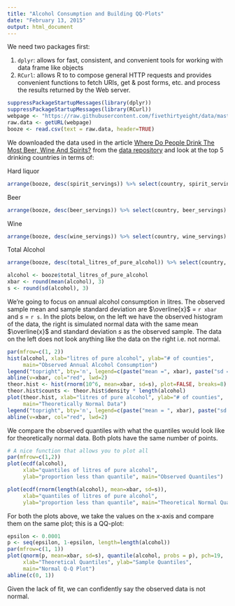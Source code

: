 ```yaml
---
title: "Alcohol Consumption and Building QQ-Plots"
date: "February 13, 2015"
output: html_document
---
```


We need two packages first:

1. `dplyr`: allows for fast, consistent, and convenient tools for working with data frame like objects
2. `RCurl`: allows R to to compose general HTTP requests and provides convenient functions to fetch URIs, get & post forms, etc. and process the results returned by the Web server.

```r
suppressPackageStartupMessages(library(dplyr))
suppressPackageStartupMessages(library(RCurl))
webpage <- "https://raw.githubusercontent.com/fivethirtyeight/data/master/alcohol-consumption/drinks.csv"
raw.data <- getURL(webpage)
booze <- read.csv(text = raw.data, header=TRUE)
```

We downloaded the data used in the article [Where Do People Drink The Most Beer, Wine And Spirits?](http://fivethirtyeight.com/datalab/dear-mona-followup-where-do-people-drink-the-most-beer-wine-and-spirits/) from the [data repository](https://github.com/fivethirtyeight/data) and look at the top 5 drinking countries in terms of:

Hard liquor
```r
arrange(booze, desc(spirit_servings)) %>% select(country, spirit_servings) %>% head(n=5)
```

Beer
```r
arrange(booze, desc(beer_servings)) %>% select(country, beer_servings) %>% head(n=5)
```

Wine
```r
arrange(booze, desc(wine_servings)) %>% select(country, wine_servings) %>% head(n=5)
```

Total Alcohol
```r
arrange(booze, desc(total_litres_of_pure_alcohol)) %>% select(country, total_litres_of_pure_alcohol) %>% head(n=5)
```


 
```r
alcohol <- booze$total_litres_of_pure_alcohol
xbar <- round(mean(alcohol), 3)
s <- round(sd(alcohol), 3)
```

We're going to focus on annual alcohol consumption in litres.  The observed sample mean and sample standard deviation are $\overline{x}$ =  `r xbar` and $s$ = `r s`.  In the plots below, on the left we have the observed histogram of the data, the right is simulated normal data with the same mean $\overline{x}$ and standard deviation $s$ as the observed sample.  The data on the left does not look anything like the data on the right i.e. not normal. 
```r
par(mfrow=c(1, 2))
hist(alcohol, xlab="litres of pure alcohol", ylab="# of counties", 
     main="Observed Annual Alcohol Consumption")
legend("topright", bty='n', legend=c(paste("mean =", xbar), paste("sd =", s)))
abline(v=xbar, col="red", lwd=2)
theor.hist <- hist(rnorm(10^6, mean=xbar, sd=s), plot=FALSE, breaks=8)
theor.hist$counts <- theor.hist$density * length(alcohol)
plot(theor.hist, xlab="litres of pure alcohol", ylab="# of counties",
     main="Theoretically Normal Data")
legend("topright", bty='n', legend=c(paste("mean = ", xbar), paste("sd = ", s)))
abline(v=xbar, col="red", lwd=2)
```

We compare the observed quantiles with what the quantiles would look like for theoretically normal data.  Both plots have the same number of points.  
```r
# A nice function that allows you to plot all
par(mfrow=c(1,2))
plot(ecdf(alcohol),
     xlab="quantiles of litres of pure alcohol", 
     ylab="proportion less than quantile", main="Observed Quantiles")

plot(ecdf(rnorm(length(alcohol), mean=xbar, sd=s)), 
     xlab="quantiles of litres of pure alcohol", 
     ylab="proportion less than quantile", main="Theoretical Normal Quantiles")
```


For both the plots above, we take the values on the x-axis and compare them on the same plot; this is a QQ-plot:
```r
epsilon <- 0.0001
p <- seq(epsilon, 1-epsilon, length=length(alcohol))
par(mfrow=c(1, 1))
plot(qnorm(p, mean=xbar, sd=s), quantile(alcohol, probs = p), pch=19, 
     xlab="Theoretical Quantiles", ylab="Sample Quantiles",
     main="Normal Q-Q Plot")
abline(c(0, 1))
```

Given the lack of fit, we can confidently say the observed data is not normal.  
